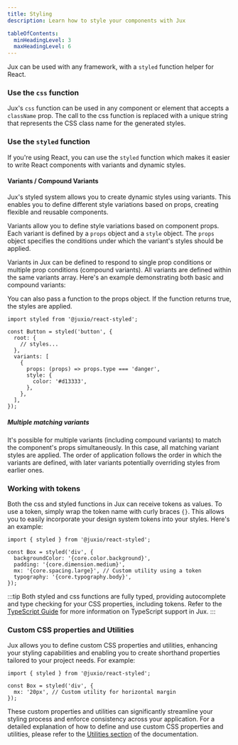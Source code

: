 ```yaml
---
title: Styling
description: Learn how to style your components with Jux

tableOfContents:
  minHeadingLevel: 3
  maxHeadingLevel: 6
---
```





Jux can be used with any framework, with a `styled` function helper for React.

### Use the `css` function

Jux's `css` function can be used in any component or element that accepts a `className` prop. The call to the css function is replaced with a unique string that represents the CSS class name for the generated styles.

<CodePreview code={cssFunctionRaw}><CSSFunction /></CodePreview>

### Use the `styled` function

If you're using React, you can use the `styled` function which makes it easier to write React components with variants and dynamic styles.

<CodePreview code={styledBasicRaw}><StyledBasic /></CodePreview>

#### Variants / Compound Variants

Jux's styled system allows you to create dynamic styles using variants. This enables you to define different style variations based on props, creating flexible and reusable components.

Variants allow you to define style variations based on component props. Each variant is defined by a `props` object and a `style` object. The `props` object specifies the conditions under which the variant's styles should be applied.

Variants in Jux can be defined to respond to single prop conditions or multiple prop conditions (compound variants). All variants are defined within the same variants array. Here's an example demonstrating both basic and compound variants:

<CodePreview code={styledVariantsRaw}><StyledVariants /></CodePreview>

You can also pass a function to the props object. If the function returns true, the styles are applied.

```tsx
import styled from '@juxio/react-styled';

const Button = styled('button', {
  root: {
    // styles...
  },
  variants: [
    {
      props: (props) => props.type === 'danger',
      style: {
        color: '#d13333',
      },
    },
  ],
});
```

##### Multiple matching variants

It's possible for multiple variants (including compound variants) to match the component's props simultaneously. In this case, all matching variant styles are applied. The order of application follows the order in which the variants are defined, with later variants potentially overriding styles from earlier ones.

### Working with tokens

Both the css and styled functions in Jux can receive tokens as values. To use a token, simply wrap the token name with curly braces `{}`. This allows you to easily incorporate your design system tokens into your styles. Here's an example:

```tsx
import { styled } from '@juxio/react-styled';

const Box = styled('div', {
  backgroundColor: '{core.color.background}',
  padding: '{core.dimension.medium}',
  mx: '{core.spacing.large}', // Custom utility using a token
  typography: '{core.typography.body}',
});
```

:::tip
  Both styled and css functions are fully typed, providing autocomplete and type checking for your CSS properties, including tokens. Refer to the [TypeScript Guide](/developers/typescript) for more information on TypeScript support in Jux.
:::

### Custom CSS properties and Utilities

Jux allows you to define custom CSS properties and utilities, enhancing your styling capabilities and enabling you to create shorthand properties tailored to your project needs. For example:

```tsx
import { styled } from '@juxio/react-styled';

const Box = styled('div', {
  mx: '20px', // Custom utility for horizontal margin
});
```

These custom properties and utilities can significantly streamline your styling process and enforce consistency across your application.
For a detailed explanation of how to define and use custom CSS properties and utilities, please refer to the [Utilities section](/developers/customization/utilities) of the documentation.
